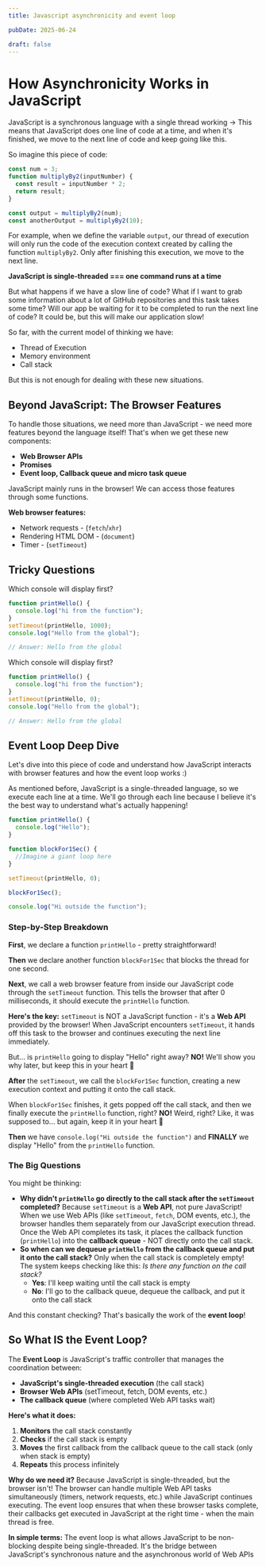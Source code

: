 ```yaml
---
title: Javascript asynchronicity and event loop

pubDate: 2025-06-24

draft: false
---
```


# How Asynchronicity Works in JavaScript

JavaScript is a synchronous language with a single thread working → This means that JavaScript does one line of code at a time, and when it's finished, we move to the next line of code and keep going like this.

So imagine this piece of code:

```jsx
const num = 3;
function multiplyBy2(inputNumber) {
  const result = inputNumber * 2;
  return result;
}

const output = multiplyBy2(num);
const anotherOutput = multiplyBy2(10);
```

For example, when we define the variable `output`, our thread of execution will only run the code of the execution context created by calling the function `multiplyBy2`. Only after finishing this execution, we move to the next line.

**JavaScript is single-threaded === one command runs at a time**

But what happens if we have a slow line of code? What if I want to grab some information about a lot of GitHub repositories and this task takes some time? Will our app be waiting for it to be completed to run the next line of code? It could be, but this will make our application slow!

So far, with the current model of thinking we have:

- Thread of Execution
- Memory environment
- Call stack

But this is not enough for dealing with these new situations.

## Beyond JavaScript: The Browser Features

To handle those situations, we need more than JavaScript - we need more features beyond the language itself! That's when we get these new components:

- **Web Browser APIs**
- **Promises**
- **Event loop, Callback queue and micro task queue**

JavaScript mainly runs in the browser! We can access those features through some functions.

**Web browser features:**

- Network requests - (`fetch`/`xhr`)
- Rendering HTML DOM - (`document`)
- Timer - (`setTimeout`)

## Tricky Questions

Which console will display first?

```jsx
function printHello() {
  console.log("hi from the function");
}
setTimeout(printHello, 1000);
console.log("Hello from the global");

// Answer: Hello from the global
```

Which console will display first?

```jsx
function printHello() {
  console.log("hi from the function");
}
setTimeout(printHello, 0);
console.log("Hello from the global");

// Answer: Hello from the global
```

## Event Loop Deep Dive

Let's dive into this piece of code and understand how JavaScript interacts with browser features and how the event loop works :)

As mentioned before, JavaScript is a single-threaded language, so we execute each line at a time. We'll go through each line because I believe it's the best way to understand what's actually happening!

```jsx
function printHello() {
  console.log("Hello");
}

function blockFor1Sec() {
  //Imagine a giant loop here
}

setTimeout(printHello, 0);

blockFor1Sec();

console.log("Hi outside the function");
```

### Step-by-Step Breakdown

**First**, we declare a function `printHello` - pretty straightforward!

**Then** we declare another function `blockFor1Sec` that blocks the thread for one second.

**Next**, we call a web browser feature from inside our JavaScript code through the `setTimeout` function. This tells the browser that after 0 milliseconds, it should execute the `printHello` function.

**Here's the key:** `setTimeout` is NOT a JavaScript function - it's a **Web API** provided by the browser! When JavaScript encounters `setTimeout`, it hands off this task to the browser and continues executing the next line immediately.

But... is `printHello` going to display "Hello" right away? **NO!** We'll show you why later, but keep this in your heart 💝

**After** the `setTimeout`, we call the `blockFor1Sec` function, creating a new execution context and putting it onto the call stack.

When `blockFor1Sec` finishes, it gets popped off the call stack, and then we finally execute the `printHello` function, right? **NO!** Weird, right? Like, it was supposed to... but again, keep it in your heart 💝

**Then** we have `console.log("Hi outside the function")` and **FINALLY** we display "Hello" from the `printHello` function.

### The Big Questions

You might be thinking:

- **Why didn't `printHello` go directly to the call stack after the `setTimeout` completed?** Because `setTimeout` is a **Web API**, not pure JavaScript! When we use Web APIs (like `setTimeout`, `fetch`, DOM events, etc.), the browser handles them separately from our JavaScript execution thread. Once the Web API completes its task, it places the callback function (`printHello`) into the **callback queue** - NOT directly onto the call stack.
- **So when can we dequeue `printHello` from the callback queue and put it onto the call stack?** Only when the call stack is completely empty! The system keeps checking like this:
  _Is there any function on the call stack?_
  - **Yes**: I'll keep waiting until the call stack is empty
  - **No**: I'll go to the callback queue, dequeue the callback, and put it onto the call stack

And this constant checking? That's basically the work of the **event loop**!

## So What IS the Event Loop?

The **Event Loop** is JavaScript's traffic controller that manages the coordination between:

- **JavaScript's single-threaded execution** (the call stack)
- **Browser Web APIs** (setTimeout, fetch, DOM events, etc.)
- **The callback queue** (where completed Web API tasks wait)

**Here's what it does:**

1. **Monitors** the call stack constantly
2. **Checks** if the call stack is empty
3. **Moves** the first callback from the callback queue to the call stack (only when stack is empty)
4. **Repeats** this process infinitely

**Why do we need it?** Because JavaScript is single-threaded, but the browser isn't! The browser can handle multiple Web API tasks simultaneously (timers, network requests, etc.) while JavaScript continues executing. The event loop ensures that when these browser tasks complete, their callbacks get executed in JavaScript at the right time - when the main thread is free.

**In simple terms:** The event loop is what allows JavaScript to be non-blocking despite being single-threaded. It's the bridge between JavaScript's synchronous nature and the asynchronous world of Web APIs
